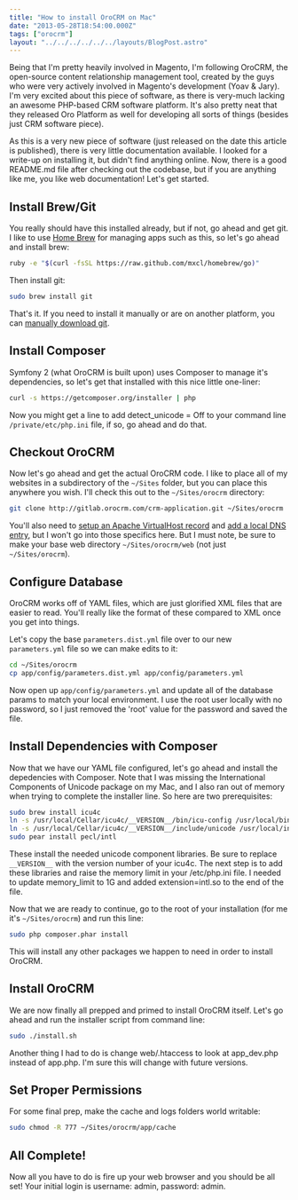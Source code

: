 ```yaml
---
title: "How to install OroCRM on Mac"
date: "2013-05-28T18:54:00.000Z"
tags: ["orocrm"]
layout: "../../../../../../layouts/BlogPost.astro"
---
```



Being that I'm pretty heavily involved in Magento, I'm following OroCRM, the open-source content relationship management tool, created by the guys who were very actively involved in Magento's development (Yoav & Jary). I'm very excited about this piece of software, as there is very-much lacking an awesome PHP-based CRM software platform. It's also pretty neat that they released Oro Platform as well for developing all sorts of things (besides just CRM software piece).

As this is a very new piece of software (just released on the date this article is published), there is very little documentation available. I looked for a write-up on installing it, but didn't find anything online. Now, there is a good README.md file after checking out the codebase, but if you are anything like me, you like web documentation! Let's get started.

## Install Brew/Git

You really should have this installed already, but if not, go ahead and get git. I like to use <a href="http://mxcl.github.io/homebrew/" target="_blank">Home Brew</a> for managing apps such as this, so let's go ahead and install brew:

```bash
ruby -e "$(curl -fsSL https://raw.github.com/mxcl/homebrew/go)"
```

Then install git:

```bash
sudo brew install git
```

That's it. If you need to install it manually or are on another platform, you can <a href="http://git-scm.com/downloads" target="_blank">manually download git</a>.

## Install Composer

Symfony 2 (what OroCRM is built upon) uses Composer to manage it's dependencies, so let's get that installed with this nice little one-liner:

```bash
curl -s https://getcomposer.org/installer | php
```

Now you might get a line to add detect_unicode = Off to your command line `/private/etc/php.ini` file, if so, go ahead and do that.

## Checkout OroCRM

Now let's go ahead and get the actual OroCRM code. I like to place all of my websites in a subdirectory of the `~/Sites` folder, but you can place this anywhere you wish. I'll check this out to the `~/Sites/orocrm` directory:

```bash
git clone http://gitlab.orocrm.com/crm-application.git ~/Sites/orocrm
```

You'll also need to <a href="http://httpd.apache.org/docs/2.4/vhosts/examples.html" target="_blank">setup an Apache VirtualHost record</a> and <a href="http://osxdaily.com/2012/08/07/edit-hosts-file-mac-os-x/" target="_blank">add a local DNS entry</a>, but I won't go into those specifics here. But I must note, be sure to make your base web directory `~/Sites/orocrm/web` (not just `~/Sites/orocrm`).

## Configure Database

OroCRM works off of YAML files, which are just glorified XML files that are easier to read. You'll really like the format of these compared to XML once you get into things.

Let's copy the base `parameters.dist.yml` file over to our new `parameters.yml` file so we can make edits to it:

```bash
cd ~/Sites/orocrm
cp app/config/parameters.dist.yml app/config/parameters.yml
```

Now open up `app/config/parameters.yml` and update all of the database params to match your local environment. I use the root user locally with no password, so I just removed the 'root' value for the password and saved the file.

## Install Dependencies with Composer

Now that we have our YAML file configured, let's go ahead and install the depedencies with Composer. Note that I was missing the International Components of Unicode package on my Mac, and I also ran out of memory when trying to complete the installer line. So here are two prerequisites:

```bash
sudo brew install icu4c
ln -s /usr/local/Cellar/icu4c/__VERSION__/bin/icu-config /usr/local/bin/icu-config
ln -s /usr/local/Cellar/icu4c/__VERSION__/include/unicode /usr/local/include/unicode
sudo pear install pecl/intl
```

These install the needed unicode component libraries. Be sure to replace `__VERSION__` with the version number of your icu4c. The next step is to add these libraries and raise the memory limit in your /etc/php.ini file. I needed to update memory_limit to 1G and added extension=intl.so to the end of the file.

Now that we are ready to continue, go to the root of your installation (for me it's `~/Sites/orocrm`) and run this line:

```bash
sudo php composer.phar install
```

This will install any other packages we happen to need in order to install OroCRM.

## Install OroCRM

We are now finally all prepped and primed to install OroCRM itself. Let's go ahead and run the installer script from command line:

```bash
sudo ./install.sh
```

Another thing I had to do is change web/.htaccess to look at app_dev.php instead of app.php. I'm sure this will change with future versions.

## Set Proper Permissions

For some final prep, make the cache and logs folders world writable:

```bash
sudo chmod -R 777 ~/Sites/orocrm/app/cache
```

## All Complete!

Now all you have to do is fire up your web browser and you should be all set! Your initial login is username: admin, password: admin.
